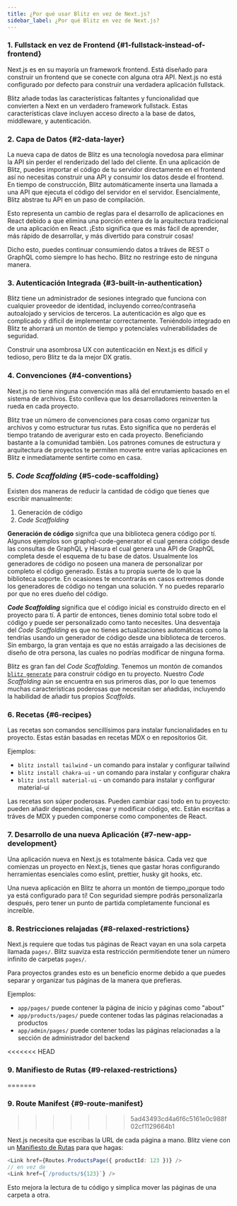 ```yaml
---
title: ¿Por qué usar Blitz en vez de Next.js?
sidebar_label: ¿Por qué Blitz en vez de Next.js?
---
```


### 1. Fullstack en vez de Frontend {#1-fullstack-instead-of-frontend}

Next.js es en su mayoría un framework frontend. Está diseñado para
construir un frontend que se conecte con alguna otra API. Next.js no está
configurado por defecto para construir una verdadera aplicación fullstack.

Blitz añade todas las características faltantes y funcionalidad que
convierten a Next en un verdadero framework fullstack. Estas
características clave incluyen acceso directo a la base de datos,
middleware, y autenticación.

### 2. Capa de Datos {#2-data-layer}

La nueva capa de datos de Blitz es una tecnología novedosa para eliminar
la API sin perder el renderizado del lado del cliente. En una aplicación
de Blitz, puedes importar el código de tu servidor directamente en el
frontend así no necesitas construir una API y consumir los datos desde el
frontend. En tiempo de construcción, Blitz automáticamente inserta una
llamada a una API que ejecuta el código del servidor en el servidor.
Esencialmente, Blitz abstrae tu API en un paso de compilación.

Esto representa un cambio de reglas para el desarrollo de aplicaciones en
React debido a que elimina una porción entera de la arquitectura
tradicional de una aplicación en React. ¡Esto significa que es más fácil
de aprender, más rápido de desarrollar, y más divertido para construir
cosas!

Dicho esto, puedes continuar consumiendo datos a tráves de REST o GraphQL
como siempre lo has hecho. Blitz no restringe esto de ninguna manera.

### 3. Autenticación Integrada {#3-built-in-authentication}

Blitz tiene un administrador de sesiones integrado que funciona con
cualquier proveedor de identidad, incluyendo correo/contraseña autoalojado
y servicios de terceros. La autenticación es algo que es complicado y
díficil de implementar correctamente. Teniéndolo integrado en Blitz te
ahorrará un montón de tiempo y potenciales vulnerabilidades de seguridad.

Construir una asombrosa UX con autenticación en Next.js es díficil y
tedioso, pero Blitz te da la mejor DX gratis.

### 4. Convenciones {#4-conventions}

Next.js no tiene ninguna convención mas allá del enrutamiento basado en el
sistema de archivos. Esto conlleva que los desarrolladores reinventen la
rueda en cada proyecto.

Blitz trae un número de convenciones para cosas como organizar tus
archivos y como estructurar tus rutas. Esto significa que no perderás el
tiempo tratando de averigurar esto en cada proyecto. Beneficiando bastante
a la comunidad también. Los patrones comunes de estructura y arquitectura
de proyectos te permiten moverte entre varias aplicaciones en Blitz e
inmediatamente sentirte como en casa.

### 5. _Code Scaffolding_ {#5-code-scaffolding}

Existen dos maneras de reducir la cantidad de código que tienes que
escribir manualmente:

1. Generación de código
2. _Code Scaffolding_

**Generación de código** signifca que una biblioteca genera código por tí.
Algunos ejemplos son graphql-code-generator el cual genera código desde
las consultas de GraphQL y Hasura el cual genera una API de GraphQL
completa desde el esquema de tu base de datos. Usualmente los generadores
de código no poseen una manera de personalizar por completo el código
generado. Estás a tu propia suerte de lo que la biblioteca soporte. En
ocasiones te encontrarás en casos extremos donde los generadores de código
no tengan una solución. Y no puedes repararlo por que no eres dueño del
código.

**_Code Scaffolding_** significa que el código inicial es construído
directo en el proyecto para tí. A partir de entonces, tienes dominio total
sobre todo el código y puede ser personalizado como tanto necesites. Una
desventaja del _Code Scaffolding_ es que no tienes actualizaciones
automáticas como la tendrías usando un generador de código desde una
biblioteca de terceros. Sin embargo, la gran ventaja es que no estás
arraigado a las decisiones de diseño de otra persona, las cuales no
podrías modificar de ninguna forma.

Blitz es gran fan del _Code Scaffolding_. Tenemos un montón de comandos
[`blitz generate`](./cli-generate) para construir código en tu proyecto.
Nuestro _Code Scaffolding_ aún se encuentra en sus primeros dias, por lo
que tenemos muchas características poderosas que necesitan ser añadidas,
incluyendo la habilidad de añadir tus propios _Scaffolds_.

### 6. Recetas {#6-recipes}

Las recetas son comandos sencillísimos para instalar funcionalidades en tu
proyecto. Estas están basadas en recetas MDX o en repositorios Git.

Ejemplos:

- `blitz install tailwind` - un comando para instalar y configurar
  tailwind
- `blitz install chakra-ui` - un comando para instalar y configurar chakra
- `blitz install material-ui` - un comando para instalar y configurar
  material-ui

Las recetas son súper poderosas. Pueden cambiar casi todo en tu proyecto:
pueden añadir dependencias, crear y modificar código, etc. Están escritas
a tráves de MDX y pueden componerse como componentes de React.

### 7. Desarrollo de una nueva Aplicación {#7-new-app-development}

Una aplicación nueva en Next.js es totalmente básica. Cada vez que
comienzas un proyecto en Next.js, tienes que gastar horas configurando
herramientas esenciales como eslint, prettier, husky git hooks, etc.

Una nueva aplicación en Blitz te ahorra un montón de tiempo,¡porque todo
ya está configurado para tí! Con seguridad siempre podrás personalizarla
después, pero tener un punto de partida completamente funcional es
increíble.

### 8. Restricciones relajadas {#8-relaxed-restrictions}

Next.js requiere que todas tus páginas de React vayan en una sola carpeta
llamada `pages/`. Blitz suaviza esta restricción permitiendote tener un
número infinito de carpetas `pages/`.

Para proyectos grandes esto es un beneficio enorme debido a que puedes
separar y organizar tus páginas de la manera que prefieras.

Ejemplos:

- `app/pages/` puede contener la página de inicio y páginas como "about"
- `app/products/pages/` puede contener todas las páginas relacionadas a
  productos
- `app/admin/pages/` puede contener todas las páginas relacionadas a la
  sección de administrador del backend

<<<<<<< HEAD
### 9. Manifiesto de Rutas {#9-relaxed-restrictions}
=======
### 9. Route Manifest {#9-route-manifest}
>>>>>>> 5ad43493cd4a6f6c5161e0c988f02cf1129664b1

Next.js necesita que escribas la URL de cada página a mano. Blitz viene
con un [Manifiesto de Rutas](./route-manifest) para que hagas:

```ts
<Link href={Routes.ProductsPage({ productId: 123 })} />
// en vez de
<Link href={`/products/${123}`} />
```

Esto mejora la lectura de tu código y simplica mover las páginas de una
carpeta a otra.
